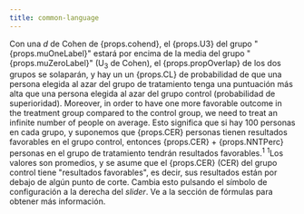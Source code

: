```yaml
---
title: common-language
---
```



<Typography variant="body1" gutterBottom>
Con una <em>d</em> de Cohen de {props.cohend}, el {props.U3} del grupo "
  {props.muOneLabel}" estará por encima de la media del grupo "
  {props.muZeroLabel}" (U<sub>3</sub> de Cohen), el {props.propOverlap} de los
  dos grupos se solaparán, y hay un un {props.CL} de probabilidad de que una
  persona elegida al azar del grupo de tratamiento tenga una puntuación más alta
  que una persona elegida al azar del grupo control (probabilidad de
  superioridad). Moreover, in order to have one more favorable outcome in the treatment group compared to the control group, we need to treat <IsInfinite value={props.NNT}>an infinite number of</IsInfinite> people on average. Esto significa que si hay 100 personas en cada grupo, y suponemos
  que {props.CER} personas tienen resultados favorables en el grupo control,
  entonces {props.CER} + {props.NNTPerc} personas en el grupo de tratamiento
  tendrán resultados favorables.<sup>1</sup>
</Typography>
<Typography variant="body2" gutterBottom>
<sup>1</sup>Los valores son promedios, y se asume que el {props.CER} (CER) del
  grupo control tiene "resultados favorables", es decir, sus resultados están
  por debajo de algún punto de corte. Cambia esto pulsando el símbolo de
  configuración a la derecha del <em>slider</em>. Ve a la sección de fórmulas
  para obtener más información.
</Typography>
